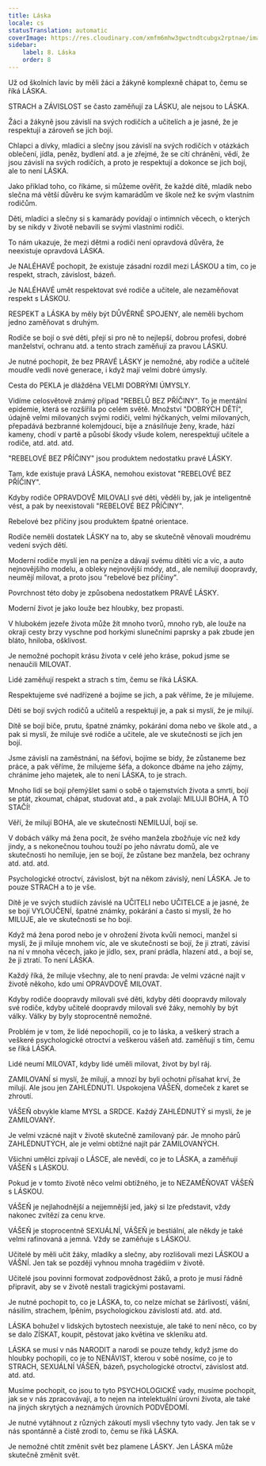 ```yaml
---
title: Láska
locale: cs
statusTranslation: automatic
coverImage: https://res.cloudinary.com/xmfm6mhw3gwctndtcubgx2rptnae/image/upload/v1740337243/small_cover_educacion_fundamental_a051170f1c.webp
sidebar:
    label: 8. Láska
    order: 8
---
```

Už od školních lavic by měli žáci a žákyně komplexně chápat to, čemu se říká LÁSKA.

STRACH a ZÁVISLOST se často zaměňují za LÁSKU, ale nejsou to LÁSKA.

Žáci a žákyně jsou závislí na svých rodičích a učitelích a je jasné, že je respektují a zároveň se jich bojí.

Chlapci a dívky, mladíci a slečny jsou závislí na svých rodičích v otázkách oblečení, jídla, peněz, bydlení atd. a je zřejmé, že se cítí chráněni, vědí, že jsou závislí na svých rodičích, a proto je respektují a dokonce se jich bojí, ale to není LÁSKA.

Jako příklad toho, co říkáme, si můžeme ověřit, že každé dítě, mladík nebo slečna má větší důvěru ke svým kamarádům ve škole než ke svým vlastním rodičům.

Děti, mladíci a slečny si s kamarády povídají o intimních věcech, o kterých by se nikdy v životě nebavili se svými vlastními rodiči.

To nám ukazuje, že mezi dětmi a rodiči není opravdová důvěra, že neexistuje opravdová LÁSKA.

Je NALÉHAVÉ pochopit, že existuje zásadní rozdíl mezi LÁSKOU a tím, co je respekt, strach, závislost, bázeň.

Je NALÉHAVÉ umět respektovat své rodiče a učitele, ale nezaměňovat respekt s LÁSKOU.

RESPEKT a LÁSKA by měly být DŮVĚRNĚ SPOJENY, ale neměli bychom jedno zaměňovat s druhým.

Rodiče se bojí o své děti, přejí si pro ně to nejlepší, dobrou profesi, dobré manželství, ochranu atd. a tento strach zaměňují za pravou LÁSKU.

Je nutné pochopit, že bez PRAVÉ LÁSKY je nemožné, aby rodiče a učitelé moudře vedli nové generace, i když mají velmi dobré úmysly.

Cesta do PEKLA je dlážděna VELMI DOBRÝMI ÚMYSLY.

Vidíme celosvětově známý případ "REBELŮ BEZ PŘÍČINY". To je mentální epidemie, která se rozšířila po celém světě. Množství "DOBRÝCH DĚTÍ", údajně velmi milovaných svými rodiči, velmi hýčkaných, velmi milovaných, přepadává bezbranné kolemjdoucí, bije a znásilňuje ženy, krade, hází kameny, chodí v partě a působí škody všude kolem, nerespektují učitele a rodiče, atd. atd. atd.

"REBELOVÉ BEZ PŘÍČINY" jsou produktem nedostatku pravé LÁSKY.

Tam, kde existuje pravá LÁSKA, nemohou existovat "REBELOVÉ BEZ PŘÍČINY".

Kdyby rodiče OPRAVDOVĚ MILOVALI své děti, věděli by, jak je inteligentně vést, a pak by neexistovali "REBELOVÉ BEZ PŘÍČINY".

Rebelové bez příčiny jsou produktem špatné orientace.

Rodiče neměli dostatek LÁSKY na to, aby se skutečně věnovali moudrému vedení svých dětí.

Moderní rodiče myslí jen na peníze a dávají svému dítěti víc a víc, a auto nejnovějšího modelu, a obleky nejnovější módy, atd., ale nemilují doopravdy, neumějí milovat, a proto jsou "rebelové bez příčiny".

Povrchnost této doby je způsobena nedostatkem PRAVÉ LÁSKY.

Moderní život je jako louže bez hloubky, bez propasti.

V hlubokém jezeře života může žít mnoho tvorů, mnoho ryb, ale louže na okraji cesty brzy vyschne pod horkými slunečními paprsky a pak zbude jen bláto, hniloba, ošklivost.

Je nemožné pochopit krásu života v celé jeho kráse, pokud jsme se nenaučili MILOVAT.

Lidé zaměňují respekt a strach s tím, čemu se říká LÁSKA.

Respektujeme své nadřízené a bojíme se jich, a pak věříme, že je milujeme.

Děti se bojí svých rodičů a učitelů a respektují je, a pak si myslí, že je milují.

Dítě se bojí biče, prutu, špatné známky, pokárání doma nebo ve škole atd., a pak si myslí, že miluje své rodiče a učitele, ale ve skutečnosti se jich jen bojí.

Jsme závislí na zaměstnání, na šéfovi, bojíme se bídy, že zůstaneme bez práce, a pak věříme, že milujeme šéfa, a dokonce dbáme na jeho zájmy, chráníme jeho majetek, ale to není LÁSKA, to je strach.

Mnoho lidí se bojí přemýšlet sami o sobě o tajemstvích života a smrti, bojí se ptát, zkoumat, chápat, studovat atd., a pak zvolají: MILUJI BOHA, A TO STAČÍ!

Věří, že milují BOHA, ale ve skutečnosti NEMILUJÍ, bojí se.

V dobách války má žena pocit, že svého manžela zbožňuje víc než kdy jindy, a s nekonečnou touhou touží po jeho návratu domů, ale ve skutečnosti ho nemiluje, jen se bojí, že zůstane bez manžela, bez ochrany atd. atd. atd.

Psychologické otroctví, závislost, být na někom závislý, není LÁSKA. Je to pouze STRACH a to je vše.

Dítě je ve svých studiích závislé na UČITELI nebo UČITELCE a je jasné, že se bojí VYLOUČENÍ, špatné známky, pokárání a často si myslí, že ho MILUJE, ale ve skutečnosti se ho bojí.

Když má žena porod nebo je v ohrožení života kvůli nemoci, manžel si myslí, že ji miluje mnohem víc, ale ve skutečnosti se bojí, že ji ztratí, závisí na ní v mnoha věcech, jako je jídlo, sex, praní prádla, hlazení atd., a bojí se, že ji ztratí. To není LÁSKA.

Každý říká, že miluje všechny, ale to není pravda: Je velmi vzácné najít v životě někoho, kdo umí OPRAVDOVĚ MILOVAT.

Kdyby rodiče doopravdy milovali své děti, kdyby děti doopravdy milovaly své rodiče, kdyby učitelé doopravdy milovali své žáky, nemohly by být války. Války by byly stoprocentně nemožné.

Problém je v tom, že lidé nepochopili, co je to láska, a veškerý strach a veškeré psychologické otroctví a veškerou vášeň atd. zaměňují s tím, čemu se říká LÁSKA.

Lidé neumí MILOVAT, kdyby lidé uměli milovat, život by byl ráj.

ZAMILOVANÍ si myslí, že milují, a mnozí by byli ochotni přísahat krví, že milují. Ale jsou jen ZAHLÉDNUTI. Uspokojena VÁŠEŇ, domeček z karet se zhroutí.

VÁŠEŇ obvykle klame MYSL a SRDCE. Každý ZAHLÉDNUTÝ si myslí, že je ZAMILOVANÝ.

Je velmi vzácné najít v životě skutečně zamilovaný pár. Je mnoho párů ZAHLÉDNUTÝCH, ale je velmi obtížné najít pár ZAMILOVANÝCH.

Všichni umělci zpívají o LÁSCE, ale nevědí, co je to LÁSKA, a zaměňují VÁŠEŇ s LÁSKOU.

Pokud je v tomto životě něco velmi obtížného, je to NEZAMĚŇOVAT VÁŠEŇ s LÁSKOU.

VÁŠEŇ je nejlahodnější a nejjemnější jed, jaký si lze představit, vždy nakonec zvítězí za cenu krve.

VÁŠEŇ je stoprocentně SEXUÁLNÍ, VÁŠEŇ je bestiální, ale někdy je také velmi rafinovaná a jemná. Vždy se zaměňuje s LÁSKOU.

Učitelé by měli učit žáky, mladíky a slečny, aby rozlišovali mezi LÁSKOU a VÁŠNÍ. Jen tak se později vyhnou mnoha tragédiím v životě.

Učitelé jsou povinni formovat zodpovědnost žáků, a proto je musí řádně připravit, aby se v životě nestali tragickými postavami.

Je nutné pochopit to, co je LÁSKA, to, co nelze míchat se žárlivostí, vášní, násilím, strachem, lpěním, psychologickou závislostí atd. atd. atd.

LÁSKA bohužel v lidských bytostech neexistuje, ale také to není něco, co by se dalo ZÍSKAT, koupit, pěstovat jako květina ve skleníku atd.

LÁSKA se musí v nás NARODIT a narodí se pouze tehdy, když jsme do hloubky pochopili, co je to NENÁVIST, kterou v sobě nosíme, co je to STRACH, SEXUÁLNÍ VÁŠEŇ, bázeň, psychologické otroctví, závislost atd. atd. atd.

Musíme pochopit, co jsou to tyto PSYCHOLOGICKÉ vady, musíme pochopit, jak se v nás zpracovávají, a to nejen na intelektuální úrovni života, ale také na jiných skrytých a neznámých úrovních PODVĚDOMÍ.

Je nutné vytáhnout z různých zákoutí mysli všechny tyto vady. Jen tak se v nás spontánně a čistě zrodí to, čemu se říká LÁSKA.

Je nemožné chtít změnit svět bez plamene LÁSKY. Jen LÁSKA může skutečně změnit svět.

